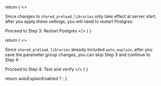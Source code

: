   return (
    <>
      <p>Since changes to <code>shared_preload_libraries</code> only take effect at server start, after you apply
      these settings, you will need to restart Postgres:</p>
      <Link className="btn btn-success" to="03_restart_postgres">
        Proceed to Step 3: Restart Postgres
      </Link>
    </>
  )
}

  return (
    <>
      <p>Since <code>shared_preload_libraries</code> already included <code>auto_explain</code>, after you save the parameter
      group changes, you can skip Step 3 and continue to Step 4:</p>
      <Link className="btn btn-success" to="04_test_and_verify">
        Proceed to Step 4: Test and verify
      </Link>
    </>
  )
}

  return autoExplainEnabled ? <SettingsChangeNoRestart /> : <SettingsChangeNeedsRestart /> 
}

<SettingsChangeInApp autoExplainEnabled={props.autoExplainEnabled} />
